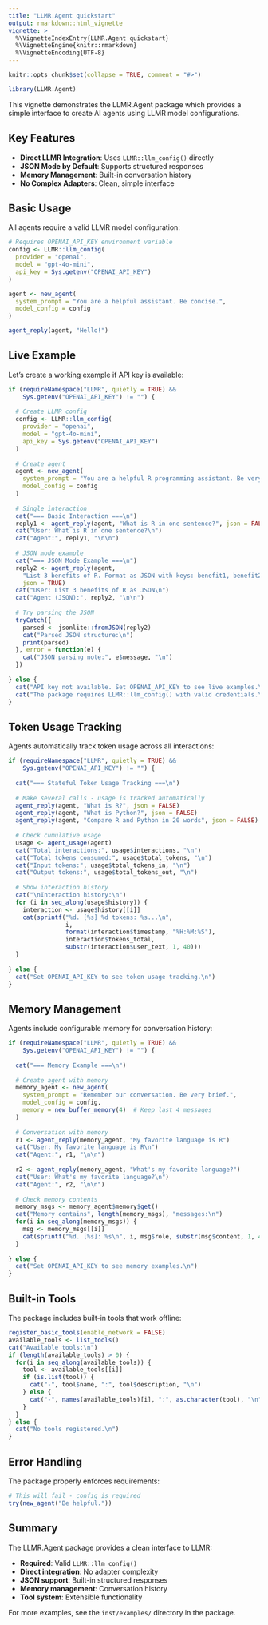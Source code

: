 ```yaml
---
title: "LLMR.Agent quickstart"
output: rmarkdown::html_vignette
vignette: >
  %\VignetteIndexEntry{LLMR.Agent quickstart}
  %\VignetteEngine{knitr::rmarkdown}
  %\VignetteEncoding{UTF-8}
---
```


```r
knitr::opts_chunk$set(collapse = TRUE, comment = "#>")
```

```r
library(LLMR.Agent)
```

This vignette demonstrates the LLMR.Agent package which provides a simple 
interface to create AI agents using LLMR model configurations.

## Key Features

- **Direct LLMR Integration**: Uses `LLMR::llm_config()` directly
- **JSON Mode by Default**: Supports structured responses  
- **Memory Management**: Built-in conversation history
- **No Complex Adapters**: Clean, simple interface

## Basic Usage

All agents require a valid LLMR model configuration:

```r
# Requires OPENAI_API_KEY environment variable
config <- LLMR::llm_config(
  provider = "openai", 
  model = "gpt-4o-mini",
  api_key = Sys.getenv("OPENAI_API_KEY")
)

agent <- new_agent(
  system_prompt = "You are a helpful assistant. Be concise.",
  model_config = config
)

agent_reply(agent, "Hello!")
```

## Live Example

Let's create a working example if API key is available:

```r
if (requireNamespace("LLMR", quietly = TRUE) && 
    Sys.getenv("OPENAI_API_KEY") != "") {
  
  # Create LLMR config
  config <- LLMR::llm_config(
    provider = "openai",
    model = "gpt-4o-mini", 
    api_key = Sys.getenv("OPENAI_API_KEY")
  )
  
  # Create agent
  agent <- new_agent(
    system_prompt = "You are a helpful R programming assistant. Be very concise.",
    model_config = config
  )
  
  # Single interaction
  cat("=== Basic Interaction ===\n")
  reply1 <- agent_reply(agent, "What is R in one sentence?", json = FALSE)
  cat("User: What is R in one sentence?\n")
  cat("Agent:", reply1, "\n\n")
  
  # JSON mode example
  cat("=== JSON Mode Example ===\n")
  reply2 <- agent_reply(agent, 
    "List 3 benefits of R. Format as JSON with keys: benefit1, benefit2, benefit3", 
    json = TRUE)
  cat("User: List 3 benefits of R as JSON\n")
  cat("Agent (JSON):", reply2, "\n\n")
  
  # Try parsing the JSON
  tryCatch({
    parsed <- jsonlite::fromJSON(reply2)
    cat("Parsed JSON structure:\n")
    print(parsed)
  }, error = function(e) {
    cat("JSON parsing note:", e$message, "\n")
  })
  
} else {
  cat("API key not available. Set OPENAI_API_KEY to see live examples.\n")
  cat("The package requires LLMR::llm_config() with valid credentials.\n")
}
```

## Token Usage Tracking

Agents automatically track token usage across all interactions:

```r
if (requireNamespace("LLMR", quietly = TRUE) && 
    Sys.getenv("OPENAI_API_KEY") != "") {
  
  cat("=== Stateful Token Usage Tracking ===\n")
  
  # Make several calls - usage is tracked automatically
  agent_reply(agent, "What is R?", json = FALSE)
  agent_reply(agent, "What is Python?", json = FALSE) 
  agent_reply(agent, "Compare R and Python in 20 words", json = FALSE)
  
  # Check cumulative usage
  usage <- agent_usage(agent)
  cat("Total interactions:", usage$interactions, "\n")
  cat("Total tokens consumed:", usage$total_tokens, "\n")
  cat("Input tokens:", usage$total_tokens_in, "\n")
  cat("Output tokens:", usage$total_tokens_out, "\n")
  
  # Show interaction history
  cat("\nInteraction history:\n")
  for (i in seq_along(usage$history)) {
    interaction <- usage$history[[i]]
    cat(sprintf("%d. [%s] %d tokens: %s...\n", 
                i, 
                format(interaction$timestamp, "%H:%M:%S"),
                interaction$tokens_total,
                substr(interaction$user_text, 1, 40)))
  }
  
} else {
  cat("Set OPENAI_API_KEY to see token usage tracking.\n")
}
```

## Memory Management

Agents include configurable memory for conversation history:

```r
if (requireNamespace("LLMR", quietly = TRUE) && 
    Sys.getenv("OPENAI_API_KEY") != "") {
  
  cat("=== Memory Example ===\n")
  
  # Create agent with memory
  memory_agent <- new_agent(
    system_prompt = "Remember our conversation. Be very brief.",
    model_config = config,
    memory = new_buffer_memory(4)  # Keep last 4 messages
  )
  
  # Conversation with memory
  r1 <- agent_reply(memory_agent, "My favorite language is R")
  cat("User: My favorite language is R\n")
  cat("Agent:", r1, "\n\n")
  
  r2 <- agent_reply(memory_agent, "What's my favorite language?")  
  cat("User: What's my favorite language?\n")
  cat("Agent:", r2, "\n\n")
  
  # Check memory contents
  memory_msgs <- memory_agent$memory$get()
  cat("Memory contains", length(memory_msgs), "messages:\n")
  for(i in seq_along(memory_msgs)) {
    msg <- memory_msgs[[i]]
    cat(sprintf("%d. [%s]: %s\n", i, msg$role, substr(msg$content, 1, 40)))
  }
  
} else {
  cat("Set OPENAI_API_KEY to see memory examples.\n")
}
```

## Built-in Tools

The package includes built-in tools that work offline:

```r
register_basic_tools(enable_network = FALSE)
available_tools <- list_tools()
cat("Available tools:\n")
if (length(available_tools) > 0) {
  for(i in seq_along(available_tools)) {
    tool <- available_tools[[i]]
    if (is.list(tool)) {
      cat("-", tool$name, ":", tool$description, "\n")
    } else {
      cat("-", names(available_tools)[i], ":", as.character(tool), "\n")
    }
  }
} else {
  cat("No tools registered.\n")
}
```

## Error Handling

The package properly enforces requirements:

```r
# This will fail - config is required
try(new_agent("Be helpful."))
```

## Summary

The LLMR.Agent package provides a clean interface to LLMR:

- **Required**: Valid `LLMR::llm_config()` 
- **Direct integration**: No adapter complexity
- **JSON support**: Built-in structured responses
- **Memory management**: Conversation history
- **Tool system**: Extensible functionality

For more examples, see the `inst/examples/` directory in the package.